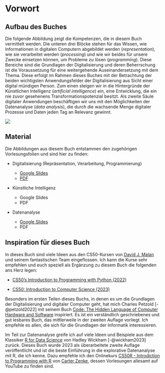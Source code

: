 # Vorwort {.unnumbered}

## Aufbau des Buches

Die folgende Abbildung zeigt die Kompetenzen, die in diesem Buch vermittelt werden. Die unteren drei Blöcke stehen für das Wissen, wie Informationen in digitalen Computern abgebildet werden (*representation*), wie sie verarbeitet werden (*processing*) und wie wir beides für unsere Zwecke einsetzen können, um Probleme zu lösen (*programming*). Diese Bereiche sind die Grundlagen der Digitalisierung und deren Beherrschung ist die Voraussetzung für eine weitergehende Auseinandersetzung mit dem Thema. Diese erfolgt im Rahmen dieses Buches mit der Betrachtung der beiden wichtigsten Anwendungsfelder der Digitalisierung aus Sicht einer digital mündigen Person. Zum einen steigen wir in die Hintergründe der Künstlichen Intelligenz (*artificial intelligence*) ein, eine Entwicklung, die ein nie zuvor gesehenens Transformationspotenzial besitzt. Als zweite Säule digitaler Anwendungen beschäftigen wir uns mit den Möglichkeiten der Datenanalyse (*data analysis*), die durch die wachsende Menge digitaler Prozesse und Daten jeden Tag an Relevanz gewinnt.

![](https://winf-hsos.github.io/university-docs/images/digital_literacy_skills_with_languages.png)

## Material

Die Abbildungen aus diesem Buch entstammen den zugehörigen Vorlesungsfolien und sind hier zu finden:

-   Digitalisierung (Repräsentation, Verarbeitung, Programmierung)

    -   [Google Slides](https://docs.google.com/presentation/d/1uxnlvUs4Ik6eqZOXSicL0H2OwoqFmDLiwREq3sD1C9A/edit?usp=sharing)
    -   [PDF](https://winf-hsos.github.io/university-docs/google_slides/wirtschaftsinformatik/Digitization%20and%20Programming.pdf)

-   Künstliche Intelligenz

    -   Google Slides
    -   PDF

-   Datenanalyse

    -   [Google Slides](https://docs.google.com/presentation/d/1r8QPIf77zuOwwy0l41asBmtejohw70fovt_gqQbakWQ/edit?usp=sharing)
    -   PDF

## Inspiration für dieses Buch

In dieses Buch sind viele Ideen aus den CS50-Kursen von [David J. Malan](https://cs.harvard.edu/malan/ "Zur Harvard-Webseite von Professor David J. Malan") und seinem fantastischen Team eingeflossen. Ich kann die Kurse sehr empfehlen und euch speziell als Ergänzung zu diesem Buch die folgenden ans Herz legen:

-   [CS50's Introduction to Programming with Python (2022)](https://cs50.harvard.edu/python/2022/ "Gehe direkt zur Website des Kurses")

-   [CS50: Introduction to Computer Science (2023)](https://cs50.harvard.edu/x/2023/ "Gehe direkt zur Website des Kurses")

Besonders im ersten Teilen dieses Buchs, in denen es um die Grundlagen der Digitalisierung und digitaler Computer geht, hat mich Charles Petzold [-@petzold2022] mit seinem Buch [Code: The Hidden Language of Computer Hardware and Software](#0 "Gehe direkt zur Amazon-Produktseite") inspiriert. Es ist ein verständlich geschriebenes und gut lesbares Buch, das mittlerweile in der zweiten Auflage vorliegt. Ich empfehle es allen, die sich für die Grundlagen der Informatik interessieren.

Im Teil zur Datenanalyse greife ich auf viele Ideen und Beispiele aus dem Klassiker [R for Data Science](https://r4ds.hadley.nz/) von Hadley Wickham [-@wickham2023] zurück. Dieses Buch wurde 2023 als überarbeitete zweite Auflage veröffentlicht und ist die beste Einführung in die explorative Datenanalyse mit R, die ich kenne. Dazu empfehle ich den Onlinekurs [CS50R - Introdiction to Programming with R](https://cs50.harvard.edu/r/2024/) von [Carter Zenke](https://carterzenke.me/), dessen Vorlesungen allesamt auf YouTube zu finden sind.
